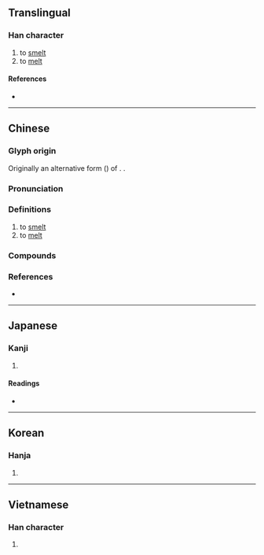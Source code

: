 {{also|煬|炀}}
{{character info}}
==Translingual==

===Han character===
{{Han char|rn=86|rad=火|as=06|sn=10|four=98851|canj=FTQ|ids=⿰火羊}}

# to [[smelt]]
# to [[melt]]

====References====
* {{Han ref|kx=0669.200|dkj=18990|dj=1078.230|hdz=32200.200|uh=70CA|ud=28874|bh=AF4C|bd=44876}}

----

==Chinese==
{{zh-forms}}

===Glyph origin===
{{Han etym}}
Originally an alternative form ({{zh-l|異體字}}) of {{zh-l|煬}}. {{Han compound|火|羊|ls=psc|c1=s|c2=p|t1=flame}}.

===Pronunciation===
{{zh-pron
|m=yáng,yàng
|m_note=yàng - from {{w|Wu Chinese}}, used in Mainland pronunciation of {{zh-l|打烊}}
|c=joeng4,joeng6
|mn=xm,tw:iûⁿ/xm:iông
|w=3hhian
|mc=y
|oc=y
|cat=v
}}

===Definitions===
{{zh-hanzi}}

# to [[smelt]]
# to [[melt]]

===Compounds===
{{zh-der|打烊}}

===References===
* {{R:yue:mfccd}}

----

==Japanese==

===Kanji===
{{ja-kanji|grade=|rs=火06}}

# {{rfdef|ja|sort=火06}}

====Readings====
* {{ja-readings|on=[[よう]] (yō)|kun=[[あぶる]] (aburu), [[やく]] (yaku)}}

----

==Korean==

===Hanja===
{{ko-hanja|hangeul=양|eumhun=|rv=yang|mr=yang|y=yang}}

# {{rfdef|ko|sort=火06}}

----

==Vietnamese==

===Han character===
{{vi-readings|rs=火06| hanviet = rang}}

# {{rfdef|vi|sort=火06}}